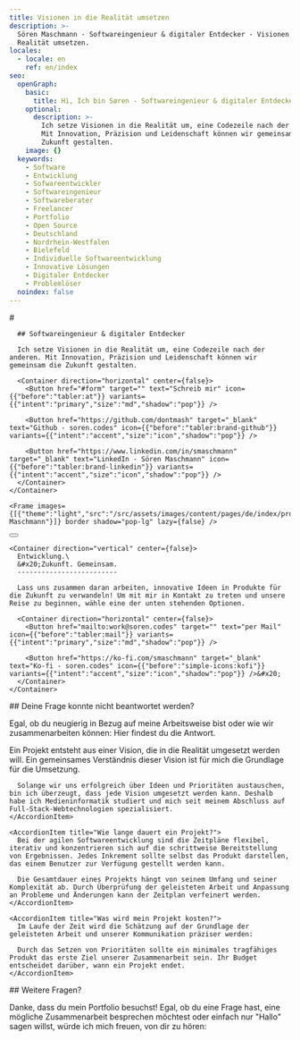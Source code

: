 ```yaml
---
title: Visionen in die Realität umsetzen
description: >-
  Sören Maschmann - Softwareingenieur & digitaler Entdecker - Visionen in die
  Realität umsetzen.
locales:
  - locale: en
    ref: en/index
seo:
  openGraph:
    basic:
      title: Hi, Ich bin Søren - Softwareingenieur & digitaler Entdecker
    optional:
      description: >-
        Ich setze Visionen in die Realität um, eine Codezeile nach der anderen.
        Mit Innovation, Präzision und Leidenschaft können wir gemeinsam die
        Zukunft gestalten.
    image: {}
  keywords:
    - Software
    - Entwicklung
    - Sofwareentwickler
    - Softwareingenieur
    - Softwareberater
    - Freelancer
    - Portfolio
    - Open Source
    - Deutschland
    - Nordrhein-Westfalen
    - Bielefeld
    - Individuelle Softwareentwicklung
    - Innovative Lösungen
    - Digitaler Entdecker
    - Problemlöser
  noindex: false
---
```

<Section max={false} background={false}>
  <Grid kind="left">
    <Container direction="vertical" center={false}>
      # <Style color="primary" typography="heading-3">Hi, ich bin Søren</Style>

      ## Softwareingenieur & digitaler Entdecker

      Ich setze Visionen in die Realität um, eine Codezeile nach der anderen. Mit Innovation, Präzision und Leidenschaft können wir gemeinsam die Zukunft gestalten.

      <Container direction="horizontal" center={false}>
        <Button href="#form" target="" text="Schreib mir" icon={{"before":"tabler:at"}} variants={{"intent":"primary","size":"md","shadow":"pop"}} />

        <Button href="https://github.com/dontmash" target="_blank" text="Github - soren.codes" icon={{"before":"tabler:brand-github"}} variants={{"intent":"accent","size":"icon","shadow":"pop"}} />

        <Button href="https://www.linkedin.com/in/smaschmann" target="_blank" text="LinkedIn - Sören Maschmann" icon={{"before":"tabler:brand-linkedin"}} variants={{"intent":"accent","size":"icon","shadow":"pop"}} />
      </Container>
    </Container>

    <Frame images={[{"theme":"light","src":"/src/assets/images/content/pages/de/index/profile.jpg","alt":"Sören Maschmann"}]} border shadow="pop-lg" lazy={false} />
  </Grid>

  <Container direction="horizontal" center>
    <Button href="#contact" target="" text="Zu Kontakt" icon={{"before":"tabler:chevron-down"}} variants={{"intent":"accent","size":"icon","shadow":"none"}} />
  </Container>
</Section>

<Section id="contact" max={false} background>
  <Grid kind="right">
    <Frame images={[{"theme":"light","src":"/src/assets/images/content/pages/de/index/cover.png","alt":"Eine Komposition aus Formen, die Teile einer \"Software\" abbilden sollen."},{"theme":"dark","src":"/src/assets/images/content/pages/de/index/cover_dark.png","alt":"Eine Komposition aus Formen, die Teile einer \"Software\" abbilden sollen."}]} border={false} shadow="none" lazy />

    <Container direction="vertical" center={false}>
      Entwicklung.\
      &#x20;Zukunft. Gemeinsam.
      -------------------------

      Lass uns zusammen daran arbeiten, innovative Ideen in Produkte für die Zukunft zu verwandeln! Um mit mir in Kontakt zu treten und unsere Reise zu beginnen, wähle eine der unten stehenden Optionen.

      <Container direction="horizontal" center={false}>
        <Button href="mailto:work@soren.codes" target="" text="per Mail" icon={{"before":"tabler:mail"}} variants={{"intent":"primary","size":"md","shadow":"pop"}} />

        <Button href="https://ko-fi.com/smaschmann" target="_blank" text="Ko-fi - soren.codes" icon={{"before":"simple-icons:kofi"}} variants={{"intent":"accent","size":"icon","shadow":"pop"}} />&#x20;
      </Container>
    </Container>
  </Grid>
</Section>

<Section id="faq" max background={false}>
  ## Deine Frage konnte nicht beantwortet werden?

  Egal, ob du neugierig in Bezug auf meine Arbeitsweise bist oder wie wir zusammenarbeiten können: Hier findest du die Antwort.

  <Accordion multiple={false}>
    <AccordionItem title="Was ist für mich ein Projekt?">
      Ein Projekt entsteht aus einer Vision, die in die Realität umgesetzt werden will. Ein gemeinsames Verständnis dieser Vision ist für mich die Grundlage für die Umsetzung.

      Solange wir uns erfolgreich über Ideen und Prioritäten austauschen, bin ich überzeugt, dass jede Vision umgesetzt werden kann. Deshalb habe ich Medieninformatik studiert und mich seit meinem Abschluss auf Full-Stack-Webtechnologien spezialisiert.
    </AccordionItem>

    <AccordionItem title="Wie lange dauert ein Projekt?">
      Bei der agilen Softwareentwicklung sind die Zeitpläne flexibel, iterativ und konzentrieren sich auf die schrittweise Bereitstellung von Ergebnissen. Jedes Inkrement sollte selbst das Produkt darstellen, das einem Benutzer zur Verfügung gestellt werden kann.

      Die Gesamtdauer eines Projekts hängt von seinem Umfang und seiner Komplexität ab. Durch Überprüfung der geleisteten Arbeit und Anpassung an Probleme und Änderungen kann der Zeitplan verfeinert werden.
    </AccordionItem>

    <AccordionItem title="Was wird mein Projekt kosten?">
      Im Laufe der Zeit wird die Schätzung auf der Grundlage der geleisteten Arbeit und unserer Kommunikation präziser werden:

      Durch das Setzen von Prioritäten sollte ein minimales tragfähiges Produkt das erste Ziel unserer Zusammenarbeit sein. Ihr Budget entscheidet darüber, wann ein Projekt endet.
    </AccordionItem>
  </Accordion>
</Section>

<Section id="form" max background={false}>
  ## Weitere Fragen?

  Danke, dass du mein Portfolio besuchst! Egal, ob du eine Frage hast, eine mögliche Zusammenarbeit besprechen möchtest oder einfach nur "Hallo" sagen willst, würde ich mich freuen, von dir zu hören:

  <Form />
</Section>
